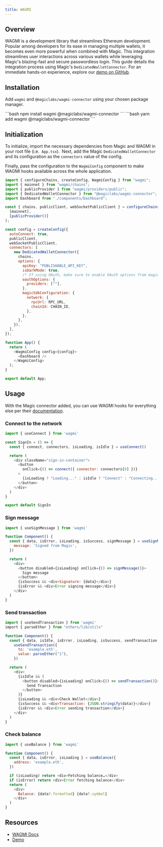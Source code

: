 ```yaml
---
title: WAGMI
---
```


## Overview

WAGMI is a development library that streamlines Ethereum development. Popular among developers for its ease in managing multiple wallets, it becomes even more powerful when combined with Magic. This integration streamlines user interactions across various wallets while leveraging Magic's blazing-fast and secure passwordless login. This guide details the integration process using Magic's `DedicatedWalletConnector`. For an immediate hands-on experience, explore our [demo on GitHub](https://github.com/magiclabs/wagmi-magic-connector-demo).

## Installation

Add `wagmi` and `@magiclabs/wagmi-connector` using your chosen package manager.

<Tabs>
<Tab title="NPM">
```bash
npm install wagmi @magiclabs/wagmi-connector
```
</Tab>
<Tab title="Yarn">
```bash
yarn add wagmi @magiclabs/wagmi-connector
```
</Tab>
</Tabs>


## Initialization

To initialize, import the necessary dependencies from Magic and WAGMI in your root file (i.e.  `App.tsx`). ⁠ ⁠Next, add the Magic `DedicatedWalletConnector` and its configuration as the `connectors` value of the config.

Finally, pass the configuration to the `WagmiConfig` component to make WAGMI hooks available across the whole application.

```javascript Javascript
import { configureChains, createConfig, WagmiConfig } from "wagmi";
import { mainnet } from "wagmi/chains";
import { publicProvider } from "wagmi/providers/public";
import { DedicatedWalletConnector } from "@magiclabs/wagmi-connector";
import Dashboard from "./components/Dashboard";

const { chains, publicClient, webSocketPublicClient } = configureChains(
  [mainnet],
  [publicProvider()]
);

const config = createConfig({
  autoConnect: true,
  publicClient,
  webSocketPublicClient,
  connectors: [
    new DedicatedWalletConnector({
      chains,
      options: {
        apiKey: "PUBLISHABLE_API_KEY",
        isDarkMode: true,
        /* If using OAuth, make sure to enable OAuth options from magic dashboard */
        oauthOptions: {
          providers: [""],
        },
        magicSdkConfiguration: {
          network: {
            rpcUrl: RPC_URL,
            chainId: CHAIN_ID,
          },
        },
      },
    }),
  ],
});

function App() {
  return (
    <WagmiConfig config={config}>
      <Dashboard />
    </WagmiConfig>
  );
}

export default App;
```



## Usage


With the Magic connector added, you can use WAGMI hooks for everything else per their [documentation](https://wagmi.sh/react/getting-started).

### Connect to the network

```javascript Javascript
import { useConnect } from 'wagmi'

const SignIn = () => {
  const { connect, connectors, isLoading, isIdle } = useConnect()

  return (
    <div className="sign-in-container">
      <button
        onClick={() => connect({ connector: connectors[0] })}
      >
        {isLoading ? "Loading..." : isIdle ? "Connect" : "Connecting..."}
      </button>
    </div>
  )
}

export default SignIn
```

### Sign message

```javascript Javascript
import { useSignMessage } from 'wagmi'

function Component() {
  const { data, isError, isLoading, isSuccess, signMessage } = useSignMessage({
    message: 'Signed from Magic',
  })

  return (
    <div>
      <button disabled={isLoading} onClick={() => signMessage()}>
        Sign message
      </button>
      {isSuccess && <div>Signature: {data}</div>}
      {isError && <div>Error signing message</div>}
    </div>
  )
}
```

### Send transaction

```javascript Javascript
import { useSendTransaction } from 'wagmi'
⁠import { parseEther } from "ethers/lib/utils"

function Component() {
  const { data, isIdle, isError, isLoading, isSuccess, sendTransaction } =
    useSendTransaction({
      to: 'example.eth',
      value: parseEther("1"),
    })

  return (
    <div>
      {isIdle && (
        <button disabled={isLoading} onClick={() => sendTransaction()}>
          Send Transaction
        </button>
      )}
      {isLoading && <div>Check Wallet</div>}
      {isSuccess && <div>Transaction: {JSON.stringify(data)}</div>}
      {isError && <div>Error sending transaction</div>}
    </div>
  )
}
```

### Check balance


```javascript Javascript
import { useBalance } from 'wagmi'

function Component() {
  const { data, isError, isLoading } = useBalance({
    address: 'example.eth',
  })

  if (isLoading) return <div>Fetching balance…</div>
  if (isError) return <div>Error fetching balance</div>
  return (
    <div>
      Balance: {data?.formatted} {data?.symbol}
    </div>
  )
}
```

## Resources

* [WAGMI Docs](https://wagmi.sh/react/getting-started)
* [Demo](https://github.com/magiclabs/wagmi-magic-connector-demo)


